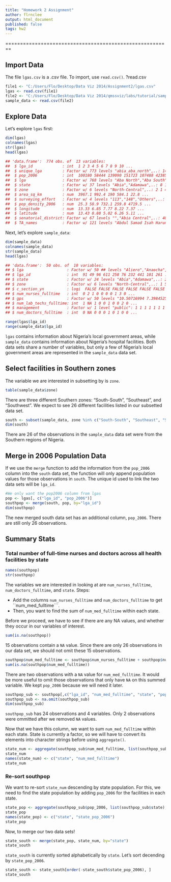 ```yaml
---
title: "Homework 2 Assignment"
author: flrnclee
output: html_document
published: false
tags: hw2
---
```

========================================================

## Import Data
The file ```lgas.csv``` is a .csv file. To import, use ```read.csv()```.
?read.csv

```r
file1 <- "C:/Users/Flo/Desktop/Data Viz 2014/Assignment2/lgas.csv"
lgas <- read.csv(file1)
file2 <- "C:/Users/Flo/Desktop/Data Viz 2014/qmssviz/labs/tutorial/sample_health_facilities.csv"
sample_data <- read.csv(file2)
```

## Explore Data
Let's explore ```lgas``` first:

```r
dim(lgas)
colnames(lgas)
str(lgas)
head(lgas)
```

```r
## 'data.frame':  774 obs. of  13 variables:
##  $ lga_id             : int  1 2 3 4 5 6 7 8 9 10 ...
##  $ unique_lga         : Factor w/ 773 levels "abia_aba_north",..: 142 275 39 211 1 2 563 564 169 292 ...
##  $ pop_2006           : int  100180 58444 139090 151723 107488 423852 201329 250278 144802 195652 ...
##  $ lga                : Factor w/ 768 levels "Aba North","Aba South",..: 3 4 5 6 1 2 7 8 9 10 ...
##  $ state              : Factor w/ 37 levels "Abia","Adamawa",..: 8 15 3 11 1 1 28 28 9 17 ...
##  $ zone               : Factor w/ 6 levels "North-Central",..: 2 1 4 5 5 5 6 6 4 5 ...
##  $ area_sq_km         : num  3967.1 992.4 190 584.1 22.8 ...
##  $ surveying_effort   : Factor w/ 4 levels "113","148","Others",..: 3 1 3 3 3 3 3 3 3 3 ...
##  $ pop_density_2006   : num  25.3 58.9 732.1 259.8 4719.5 ...
##  $ longitude          : num  13.33 6.85 7.77 8.22 7.37 ...
##  $ latitude           : num  13.43 8.88 5.02 6.26 5.11 ...
##  $ senatorial_district: Factor w/ 67 levels "","Abia Central",..: 40 1 33 21 4 4 42 42 12 53 ...
##  $ TA_names           : Factor w/ 121 levels "Abdul Samad Isah Haruna",..: 75 57 62 83 19 114 108 108 94 80 ...
```

Next, let's explore ```sample_data```:

```r
dim(sample_data)
colnames(sample_data)
str(sample_data)
head(lgas)
```

```r
## 'data.frame':  50 obs. of  10 variables:
## $ lga                   : Factor w/ 50 ## levels "Aliero","Anaocha",..: 6 2 7 38 17 4 16 26 8 18 ...
## $ lga_id                : int  91 49 96 611 258 76 232 441 101 261 ...
## $ state                 : Factor w/ 24 levels "Abia","Adamawa",..: 21 3 14 10 5 3 4 17 6 18 ...
## $ zone                  : Factor w/ 6 levels "North-Central",..: 1 5 3 5 1 5 2 6 4 1 ...
## $ c_section_yn          : logi  FALSE FALSE FALSE FALSE FALSE FALSE ...
## $ num_nurses_fulltime   : int  0 2 1 0 0 0 0 1 3 0 ...
## $ gps                   : Factor w/ 50 levels "10.50716994 7.39845258 633.4000244140625 5.0",..: 48 27 14 24 42 30 7 33 34 47 ...
## $ num_lab_techs_fulltime: int  1 NA 1 0 0 1 0 0 2 0 ...
## $ management            : Factor w/ 1 level "public": 1 1 1 1 1 1 1 NA 1 1 ...
## $ num_doctors_fulltime  : int  0 NA 0 0 0 1 0 1 0 0 ...
```

```r
range(lgas$lga_id)
range(sample_data$lga_id)
```

```lgas``` contains information about Nigeria's local government areas, while ```sample_data``` contains information about Nigeria's hospital facilities. Both data sets share a number of variables, but only a few of Nigeria's local government areas are represented in the ```sample_data``` data set.

## Select facilities in Southern zones

The variable we are interested in subsetting by is ```zone```. 

```r
table(sample_data$zone)
```

There are three different Southern zones: "South-South", "Southeast", and "Southwest". We expect to see 26 different facilities listed in our subsetted data set.


```r
south <- subset(sample_data, zone %in% c("South-South", "Southeast", "Southwest"))
dim(south)
```

There are 26 of the observations in the ```sample_data``` data set were from the Southern regions of Nigeria.

## Merge in 2006 Population Data

If we use the ```merge``` function to add the information from the ```pop_2006``` column into the ```south``` data set, the function will only append population values for those observations in ```south```. The unique id used to link the two data sets will be ```lga_id```.

```r
#We only want the pop2006 column from lgas
pop <- lgas[, c("lga_id", "pop_2006")]
southpop <- merge(south, pop, by="lga_id")
dim(southpop)
```

The new merged south data set has an additional column, ```pop_2006```. There are still only 26 observations.

## Summary Stats

### Total number of full-time nurses and doctors across all health facilities by state

```r
names(southpop)
str(southpop)
```

The variables we are interested in looking at are ```num_nurses_fulltime```, ```num_doctors_fulltime```, and ```state```. Steps:

* Add the columns ```num_nurses_fulltime``` and ```num_doctors_fulltime``` to get ``num_med_fulltime```.
* Then, you want to find the sum of ```num_med_fulltime``` within each state.

Before we proceed, we have to see if there are any NA values, and whether they occur in our variables of interest.

```r
sum(is.na(southpop))
``` 

15 observations contain a ```NA``` value. Since there are only 26 observations in our data set, we should not omit these 15 observations. 

```r
southpop$num_med_fulltime <- southpop$num_nurses_fulltime + southpop$num_doctors_fulltime
sum(is.na(southpop$num_med_fulltime))
```

There are two observations with a ```NA``` value for ```num_med_fulltime```. It would be more useful to omit those observations that only have ```NA``` on this summed variable. We kept ```pop_2006``` because we will need it later.

```r
southpop_sub <- southpop[,c("lga_id", "num_med_fulltime", "state", "pop_2006")]
southpop_sub <- na.omit(southpop_sub)
dim(southpop_sub)
```

```southpop_sub``` has 24 observations and 4 variables. Only 2 observations were ommitted after we removed ```NA``` values.

Now that we have this column, we want to sum ```num_med_fulltime``` within each state. State is currently a factor, so we will have to convert its elements into character strings before using ```aggregate()```. 

```r
state_num <- aggregate(southpop_sub$num_med_fulltime, list(southpop_sub$state), sum)
state_num
names(state_num) <- c("state", "num_med_fulltime")
state_num
```

### Re-sort southpop

We want to re-sort ```state_num``` descending by state population. For this, we need to find the state population by adding ```pop_2006``` for the facilities in each state.

```r
state_pop <- aggregate(southpop_sub$pop_2006, list(southpop_sub$state), sum)
state_pop
names(state_pop) <- c("state", "state_pop_2006")
state_pop
```

Now, to merge our two data sets!

```r
state_south <- merge(state_pop, state_num, by="state")
state_south
```

```state_south``` is currently sorted alphabetically by ```state```. Let's sort decending by ```state_pop_2006```.

```r
state_south <- state_south[order(-state_south$state_pop_2006), ]
state_south
```
